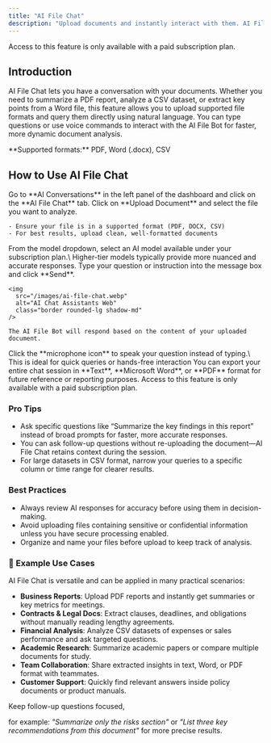 ```yaml
---
title: "AI File Chat"
description: "Upload documents and instantly interact with them. AI File Chat extracts insights, provides summaries, and answers questions directly from your uploaded files."
---
```


<Warning>
  Access to this feature is only available with a paid subscription plan.
</Warning>

## Introduction

AI File Chat lets you have a conversation with your documents. Whether you need to summarize a PDF report, analyze a CSV dataset, or extract key points from a Word file, this feature allows you to upload supported file formats and query them directly using natural language. You can type questions or use voice commands to interact with the AI File Bot for faster, more dynamic document analysis.

<Note>
  **Supported formats:** PDF, Word (.docx), CSV
</Note>

## How to Use AI File Chat

<Steps>
  <Step title="Navigate to AI File Chat">
    Go to **AI Conversations** in the left panel of the dashboard and click on the **AI File Chat** tab.
  </Step>
  <Step title="Upload Your Document">
    Click on **Upload Document** and select the file you want to analyze.

    - Ensure your file is in a supported format (PDF, DOCX, CSV)
    - For best results, upload clean, well-formatted documents
  </Step>
  <Step title="Choose AI Model">
    From the model dropdown, select an AI model available under your subscription plan.\
    Higher-tier models typically provide more nuanced and accurate responses.
  </Step>
  <Step title="Start the Conversation">
    Type your question or instruction into the message box and click **Send**.

    <img
      src="/images/ai-file-chat.webp"
      alt="AI Chat Assistants Web"
      class="border rounded-lg shadow-md"
    />

    The AI File Bot will respond based on the content of your uploaded document.
  </Step>
  <Step title="Use Voice Mode (Optional)">
    Click the **microphone icon** to speak your question instead of typing.\
    This is ideal for quick queries or hands-free interaction
  </Step>
  <Step title="Export the Conversation">
    You can export your entire chat session in **Text**, **Microsoft Word**, or **PDF** format for future reference or reporting purposes.
  </Step>
</Steps>

<Warning>
  Access to this feature is only available with a paid subscription plan.
</Warning>

### Pro Tips

- Ask specific questions like “Summarize the key findings in this report” instead of broad prompts for faster, more accurate responses.
- You can ask follow-up questions without re-uploading the document—AI File Chat retains context during the session.
- For large datasets in CSV format, narrow your queries to a specific column or time range for clearer results.

### Best Practices

- Always review AI responses for accuracy before using them in decision-making.
- Avoid uploading files containing sensitive or confidential information unless you have secure processing enabled.
- Organize and name your files before upload to keep track of analysis.

### 📌 Example Use Cases

AI File Chat is versatile and can be applied in many practical scenarios:

- **Business Reports**: Upload PDF reports and instantly get summaries or key metrics for meetings.
- **Contracts & Legal Docs**: Extract clauses, deadlines, and obligations without manually reading lengthy agreements.
- **Financial Analysis**: Analyze CSV datasets of expenses or sales performance and ask targeted questions.
- **Academic Research**: Summarize academic papers or compare multiple documents for study.
- **Team Collaboration**: Share extracted insights in text, Word, or PDF format with teammates.
- **Customer Support**: Quickly find relevant answers inside policy documents or product manuals.

<Tip>
  Keep follow-up questions focused, 

  for example: _"Summarize only the risks section"_ or _"List three key recommendations from this document"_ for more precise results.
</Tip>